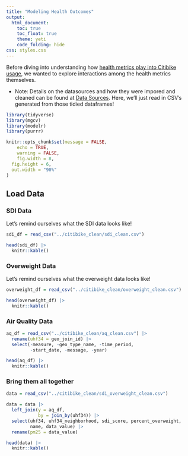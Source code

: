 ```yaml
---
title: "Modeling Health Outcomes"
output: 
  html_document:
    toc: true
    toc_float: true
    theme: yeti
    code_folding: hide
css: styles.css
---
```


Before diving into understanding how [health metrics play into Citibike usage](Modeling.html),
we wanted to explore interactions among the health metrics themselves. 

* Note: Details on the datasources and how they were impored and cleaned can be found at [Data Sources](data_sources.html). Here, we'll just read in CSV's generated from those tidied dataframes! 

```r
library(tidyverse)
library(mgcv)
library(modelr)
library(purrr)

knitr::opts_chunk$set(message = FALSE,
	echo = TRUE,
	warning = FALSE,
	fig.width = 8, 
  fig.height = 6,
  out.width = "90%"
)

```

## Load Data

### SDI Data

Let's remind ourselves what the SDI data looks like!

```r
sdi_df = read_csv("../citibike_clean/sdi_clean.csv") 

head(sdi_df) |>
  knitr::kable()
```

### Overweight Data 

Let's remind ourselves what the overweight data looks like! 

```r
overweight_df = read_csv("../citibike_clean/overweight_clean.csv") 

head(overweight_df) |>
  knitr::kable()

```

### Air Quality Data
```r
aq_df = read_csv("../citibike_clean/aq_clean.csv") |>
  rename(uhf34 = geo_join_id) |>
  select(-measure, -geo_type_name, -time_period, 
         -start_date, -message, -year)

head(aq_df) |>
  knitr::kable()
```


### Bring them all together
```r
data = read_csv("../citibike_clean/sdi_overweight_clean.csv") 

data = data |>
  left_join(y = aq_df,
            by = join_by(uhf34)) |>
  select(uhf34, uhf34_neighborhood, sdi_score, percent_overweight,
         name, data_value) |>
  rename(pm25 = data_value)

head(data) |>
  knitr::kable()

```


